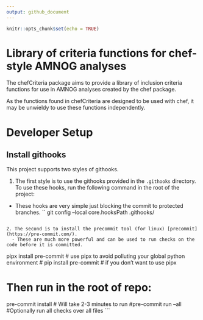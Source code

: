 ```yaml
---
output: github_document
---
```


<!-- Insert badges here -->

<!-- README.md is generated from README.Rmd. Please edit that file -->

```r
knitr::opts_chunk$set(echo = TRUE)
```

# Library of criteria functions for chef-style AMNOG analyses

The chefCriteria package aims to provide a library of inclusion criteria functions 
for use in AMNOG analyses created by the chef package.

As the functions found in chefCriteria are designed to be used with chef,
it may be unwieldy to use these functions independently.

# Developer Setup

## Install githooks

This project supports two styles of githooks.

1.  The first style is to use the githooks provided in the `.githooks` directory. To use these hooks, run the following command in the root of the project:
  - These hooks are very simple just blocking the commit to protected branches.
``
git config --local core.hooksPath .githooks/
```

2. The second is to install the precommit tool (for linux) [precommit](https://pre-commit.com/). 
  - These are much more powerful and can be used to run checks on the code before it is committed.
```
pipx install pre-commit # use pipx to avoid polluting your global python environment
# pip install pre-commit # if you don't want to use pipx

# Then run in the root of repo:
pre-commit install # Will take 2-3 minutes to run
#pre-commit run --all #Optionally run all checks over all files
```
